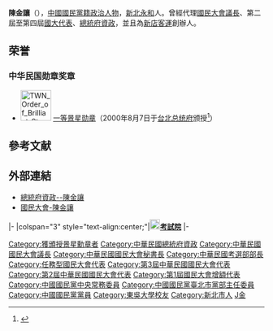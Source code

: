 {{Infobox_Politician
| name = 陳金讓
| image name =
| width = 
| order       = {{ROC}}[[總統府資政|總統府資政]]
| term_start  = 2008年5月20日
| term_end    = 2016年5月20日
| president = [[馬英九|馬英九]]
| order1      = {{ROC}}[[國民大會|國民大會議長]]<br>代理
| term_start1 = 1999年9月8日
| term_end1   = 2000年5月20日
| predecessor1 = [[蘇南成|蘇南成]]
| successor1 = 末任
| order2      ={{ROC}}第2－4屆[[國民大會代表|國民大會代表]]
| term_start2 = 1992年5月20日
| term_end2   = 2005年6月7日
| constituency2 =[[比例代表制|比例代表制]]
| nationality = {{ROC}}
| Sex         = 男 
| Native place = 
| date of birth = {{birth date and age|1935|2|1}}
| party = {{kmt}}
| place of birth = {{TWN-JPN}}[[臺北州|臺北州]]永和街（今[[新北市|新北市]][[永和區|永和區]]）
| educate =
*[[東吳大學|東吳大學]]法律系畢業 
| past = 
*[[國大代表|國大代表]]
*[[國民大會|國民大會秘書長]]
*[[國民大會|國民大會副議長]]
*[[國民大會|國民大會議長]]
*[[考試院|考試院考選部部長]]
*[[總統府|總統府資政顧問]]
*[[永和區|永和鎮民代表會主席]]
*[[中國國民黨|中國國民黨中央委員會組織工作會副主任]]
*[[中國國民黨|中國國民黨台北市委員會主任委員]]
*[[中國國民黨|中國國民黨中央政策委員會副秘書長]]
*[[中國國民黨|中國國民黨中央委員會秘書處主任]]
*[[中國國民黨|中國國民黨中央委員會組織工作會主任]]
*[[中國國民黨中央常務委員|中國國民黨中央常務委員]]
*[[逢甲大學|逢甲大學]]董事
}}

'''陳金讓'''（{{bd|1935年|2月1日|catIdx=Chen陳}}），[[中國國民黨籍|中國國民黨籍]][[政治人物|政治人物]]，[[新北市|新北]][[永和區|永和]]人。曾經代理[[國民大會|國民大會議長]]、第二屆至第四屆[[國大代表|國大代表]]、[[總統府資政|總統府資政]]，並且為[[新店客運|新店客運]]創辦人。

==荣誉==
===中华民国勋章奖章===
* [[File:TWN_Order_of_Brilliant_Star_1Class_BAR.svg|60px]] [[景星勋章|一等景星勋章]]（2000年8月7日于[[台北市|台北]][[总统府_(台湾)|总统府]]颁授<ref>{{cite web |url=https://www.president.gov.tw/NEWS/7050 |title=總統頒贈一等景星勳章給前國大議長陳金讓 |publisher=中华民国总统府 |date=2000-08-07 |accessdate=2021-08-29 |archive-date=2021-08-29 |archive-url=https://web.archive.org/web/20210829045431/https://www.president.gov.tw/NEWS/7050 |dead-url=no }}</ref>）

== 參考文献 ==
<div class="references-small">
<references />
</div>

== 外部連結 ==
*[http://www.president.gov.tw/1_structure/famous/1_cgz.html 總統府資政--陳金讓] {{Wayback|url=http://www.president.gov.tw/1_structure/famous/1_cgz.html |date=20190629085601 }}
*[http://www.na.gov.tw/ch/history/presid2.html 國民大會-陳金讓] {{Wayback|url=http://www.na.gov.tw/ch/history/presid2.html |date=20180712065412 }}

{{start box}}
{{s-gov|roc}}
|-
|colspan="3" style="text-align:center;"|'''[[File:ROC_Examination_Yuan_Seal.jpg|20px]][[考試院|考試院]]'''
|-
{{s-before|[[王作榮|王作榮]]}}
{{s-title|[[考選部|考選部部長]]<br><small>第十任<br>1996年9月4日－1999年1月20日}}
{{s-after|[[吳挽瀾|吳挽瀾]]}}
{{end box}}
{{中華民國總統府資政}}
{{國家統一委員會成員}}
{{中國國民黨中央委員會常務委員}}
{{任務型國民大會代表}}
{{Authority control}}

{{DEFAULTSORT:Chen陳}}
[[Category:獲頒授景星勳章者|Category:獲頒授景星勳章者]]
[[Category:中華民國總統府資政|Category:中華民國總統府資政]]
[[Category:中華民國國民大會議長|Category:中華民國國民大會議長]]
[[Category:中華民國國民大會秘書長|Category:中華民國國民大會秘書長]]
[[Category:中華民國考選部部長|Category:中華民國考選部部長]]
[[Category:任務型國民大會代表|Category:任務型國民大會代表]]
[[Category:第3屆中華民國國民大會代表|Category:第3屆中華民國國民大會代表]]
[[Category:第2屆中華民國國民大會代表|Category:第2屆中華民國國民大會代表]]
[[Category:第1屆國民大會增額代表|Category:第1屆國民大會增額代表]]
[[Category:中國國民黨中央常務委員|Category:中國國民黨中央常務委員]]
[[Category:中國國民黨臺北市黨部主任委員|Category:中國國民黨臺北市黨部主任委員]]
[[Category:中國國民黨黨員|Category:中國國民黨黨員]]
[[Category:東吳大學校友|Category:東吳大學校友]]
[[Category:新北市人|Category:新北市人]]
[[Category:陳姓|J金]]
